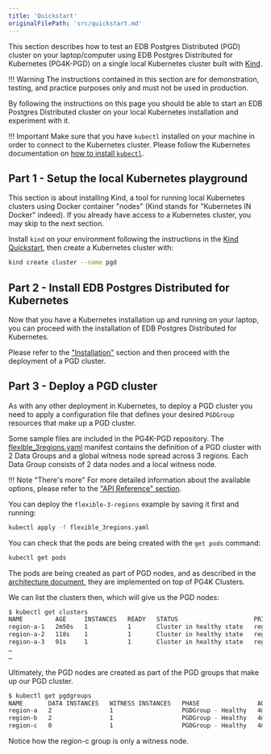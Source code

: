 ```yaml
---
title: 'Quickstart'
originalFilePath: 'src/quickstart.md'
---
```


This section describes how to test an EDB Postgres Distributed (PGD) cluster on your
laptop/computer using EDB Postgres Distributed for Kubernetes (PG4K-PGD)
on a single local
Kubernetes cluster built with [Kind](https://kind.sigs.k8s.io/).

!!! Warning
    The instructions contained in this section are for demonstration,
    testing, and practice purposes only and must not be used in production.

By following the instructions on this page you should be able to start an EDB Postgres Distributed
cluster on your local Kubernetes installation and experiment with it.

!!! Important
    Make sure that you have `kubectl` installed on your machine in order
    to connect to the Kubernetes cluster. Please follow the Kubernetes documentation
    on [how to install `kubectl`](https://kubernetes.io/docs/tasks/tools/install-kubectl/).

## Part 1 - Setup the local Kubernetes playground

This section is about installing Kind, a tool for running local Kubernetes
clusters using Docker container "nodes" (Kind stands for "Kubernetes IN Docker"
indeed).
If you already have access to a Kubernetes cluster, you may skip to the next
section.

Install `kind` on your environment following the instructions in the [Kind Quickstart](https://kind.sigs.k8s.io/docs/user/quick-start),
then create a Kubernetes cluster with:

```sh
kind create cluster --name pgd
```



## Part 2 - Install EDB Postgres Distributed for Kubernetes

Now that you have a Kubernetes installation up and running on your laptop, you
can proceed with the installation of EDB Postgres Distributed for Kubernetes.

Please refer to the ["Installation"](installation_upgrade.md) section and then
proceed with the deployment of a PGD cluster.

## Part 3 - Deploy a PGD cluster

As with any other deployment in Kubernetes, to deploy a PGD cluster you need to
apply a configuration file that defines your desired `PGDGroup` resources that
make up a PGD cluster.

Some sample files are included in the PG4K-PGD repository. The
[flexible_3regions.yaml](../samples/flexible_3regions.yaml) manifest
contains the definition of a PGD cluster with 2 Data Groups and a global
witness node spread across 3 regions. Each Data Group consists of 2 data nodes
and a local witness node.

!!! Note "There's more"
    For more detailed information about the available options, please refer
    to the ["API Reference" section](pg4k-pgd.v1beta1.md).

You can deploy the `flexible-3-regions` example by saving it first and running:

```sh
kubectl apply -f flexible_3regions.yaml
```

You can check that the pods are being created with the `get pods` command:

```sh
kubectl get pods
```

The pods are being created as part of PGD nodes, and as described in the
[architecture document](architecture.md), they are implemented on top
of PG4K Clusters.

We can list the clusters then, which will give us the PGD nodes:

```sh
$ kubectl get clusters
NAME         AGE     INSTANCES   READY   STATUS                     PRIMARY
region-a-1   2m50s   1           1       Cluster in healthy state   region-a-1-1
region-a-2   118s    1           1       Cluster in healthy state   region-a-2-1
region-a-3   91s     1           1       Cluster in healthy state   region-a-3-1
…
…
```

Ultimately, the PGD nodes are created as part of the PGD groups
that make up our PGD cluster.

```sh
$ kubectl get pgdgroups
NAME       DATA INSTANCES   WITNESS INSTANCES   PHASE                AGE
region-a   2                1                   PGDGroup - Healthy   4m50s
region-b   2                1                   PGDGroup - Healthy   4m50s
region-c   0                1                   PGDGroup - Healthy   4m50s
```

Notice how the region-c group is only a witness node.
